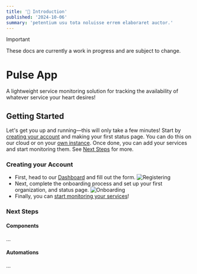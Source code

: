 ```yaml
---
title: '🚀 Introduction'
published: '2024-10-06'
summary: 'petentium usu tota noluisse errem elaboraret auctor.'
---
```


> [!IMPORTANT]
> These docs are currently a work in progress and are subject to change.

# Pulse App
<span className="flex gap-2 items-center select-none">
    <Activity className="w-4 h-4 text-primary" /> <span>A lightweight service monitoring solution for tracking the availability of whatever service your heart desires!</span>
</span>

## Getting Started
Let's get you up and running—this will only take a few minutes! Start by [creating your account](#creating-your-account) and
making your first status page. You can do this on our cloud or on your [own instance](/self-hosting). Once done, you can add
your services and start monitoring them. See [Next Steps](#next-steps) for more.

### Creating your Account
- First, head to our [Dashboard](https://pulseapp.cc/dashboard) and fill out the form. ![Registering](https://cdn.rainnny.club/auhNOjrcYz6u.png)
- Next, complete the onboarding process and set up your first organization, and status page. ![Onboarding](https://cdn.rainnny.club/AfDgjHG5QTpZ.png)
- Finally, you can [start monitoring your services](#next-steps)!

### Next Steps
#### Components
...

#### Automations
...